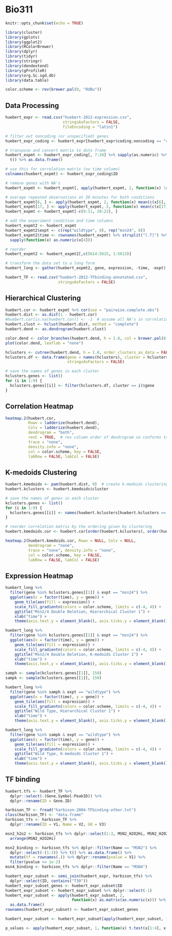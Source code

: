 # Bio311

```r
knitr::opts_chunk$set(echo = TRUE)

library(cluster)
library(gplots)
library(ggplot2)
library(RColorBrewer)
library(dplyr)
library(tidyr)
library(stringr)
library(dendextend)
library(gProfileR)
library(org.Sc.sgd.db)
library(data.table)

color.scheme <- rev(brewer.pal(8, "RdBu"))
```

## Data Processing
```r
huebert_expr <- read.csv("huebert-2012-expression.csv", 
                         stringsAsFactors = FALSE, 
                         fileEncoding = "latin1")

# filter out noncoding (or unspecified) genes
huebert_expr_coding <- huebert_expr[huebert_expr$coding.noncoding == "coding",]

# transpose and convert matrix to data frame
huebert_expmt <- huebert_expr_coding[, 7:28] %>% sapply(as.numeric) %>% 
  t() %>% as.data.frame()

# use this for correlation matrix (no time column)
colnames(huebert_expmt) <- huebert_expr_coding$ID

# remove genes with NA's
huebert_expmt <- huebert_expmt[, apply(huebert_expmt, 2, function(x) !any(is.na(x)))]

# average repeated observations at 30 minutes for both conditions
huebert_expmt[6, ] <- apply(huebert_expmt, 2, function(x) mean(c(x[6], x[9:11]), na.rm = TRUE))
huebert_expmt[17, ] <- apply(huebert_expmt, 2, function(x) mean(c(x[17], x[20:22]), na.rm = TRUE))
huebert_expmt <- huebert_expmt[-c(9:11, 20:22), ]

# add the experiment condition and time columns
huebert_expmt2 <- huebert_expmt
huebert_expmt2$expt <- c(rep("wildtype", 8), rep("msn24", 8))
huebert_expmt2$time <- rownames(huebert_expmt) %>% strsplit("[.T]") %>% 
  sapply(function(x) as.numeric(x[4]))

# reorder
huebert_expmt2 <- huebert_expmt2[,c(5614:5615, 1:5613)]

# transform the data set to a long form
huebert_long <- gather(huebert_expmt2, gene, expression, -time, -expt)
```

```r
huebert_TF <- read.csv("huebert-2012-TFbinding-annotated.csv", 
                       stringsAsFactors = FALSE)
```

## Hierarchical Clustering
```r
huebert.cor <- huebert_expmt %>% cor(use = "pairwise.complete.obs")
huebert.dist <- as.dist(1 - huebert.cor)
#huebert.cor[is.na(huebert.cor)] <- -1  # assume all NA's in correlation matrix is -1
huebert.clust <- hclust(huebert.dist, method = "complete")
huebert.dend <- as.dendrogram(huebert.clust)

color.dend <- color_branches(huebert.dend, h = 1.8, col = brewer.pal(8, "Dark2"))
plot(color.dend, leaflab = "none")
```

```r
hclusters <- cutree(huebert.dend, h = 1.8, order_clusters_as_data = FALSE)
hclusters.df <- data.frame(gene = names(hclusters), cluster = hclusters, 
                           stringsAsFactors = FALSE)

# save the names of genes in each cluster
hclusters.genes <- list()
for (i in 1:9) {
  hclusters.genes[[i]] <- filter(hclusters.df, cluster == i)$gene
}
```

## Correlation Heatmap
```r
heatmap.2(huebert.cor, 
          Rowv = ladderize(huebert.dend), 
          Colv = ladderize(huebert.dend), 
          dendrogram = "both", 
          revC = TRUE,  # rev column order of dendrogram so conforms to natural representation
          trace = "none", 
          density.info = "none",
          col = color.scheme, key = FALSE,
          labRow = FALSE, labCol = FALSE)
```

## K-medoids Clustering
```r
huebert.kmedoids <- pam(huebert.dist, 9)  # create k-medoids clustering with 9 clusters
huebert.kclusters <- huebert.kmedoids$cluster

# save the names of genes in each cluster
kclusters.genes <- list()
for (i in 1:9) {
  kclusters.genes[[i]] <- names(huebert.kclusters[huebert.kclusters == i])
}
```

```r
# reorder correlation matrix by the ordering given by clustering
huebert.kmedoids.cor <- huebert.cor[order(huebert.kclusters), order(huebert.kclusters)]

heatmap.2(huebert.kmedoids.cor, Rowv = NULL, Colv = NULL, 
          dendrogram = "none", 
          trace = "none", density.info = "none",
          col = color.scheme, key = FALSE,
          labRow = FALSE, labCol = FALSE)
```

## Expression Heatmap
```r
huebert_long %>% 
  filter(gene %in% hclusters.genes[[1]] & expt == "msn24") %>% 
  ggplot(aes(x = factor(time), y = gene)) + 
    geom_tile(aes(fill = expression)) + 
    scale_fill_gradientn(colors = color.scheme, limits = c(-4, 4)) + 
    ggtitle("Msn2/4 Double Deletion, Hierarchical Cluster 1") + 
    xlab("time") + 
    theme(axis.text.y = element_blank(), axis.ticks.y = element_blank())

huebert_long %>% 
  filter(gene %in% kclusters.genes[[1]] & expt == "msn24") %>% 
  ggplot(aes(x = factor(time), y = gene)) + 
    geom_tile(aes(fill = expression)) + 
    scale_fill_gradientn(colors = color.scheme, limits = c(-4, 4)) + 
    ggtitle("Msn2/4 Double Deletion, K-medoids Cluster 1") + 
    xlab("time") + 
    theme(axis.text.y = element_blank(), axis.ticks.y = element_blank())
```

```r
samph <- sample(kclusters.genes[[1]], 150)
sampk <- sample(kclusters.genes[[1]], 150)

huebert_long %>% 
  filter(gene %in% samph & expt == "wildtype") %>% 
  ggplot(aes(x = factor(time), y = gene)) + 
    geom_tile(aes(fill = expression)) + 
    scale_fill_gradientn(colors = color.scheme, limits = c(-4, 4)) + 
    ggtitle("Wild Type, Hierarchical Cluster 1") + 
    xlab("time") + 
    theme(axis.text.y = element_blank(), axis.ticks.y = element_blank())

huebert_long %>% 
  filter(gene %in% sampk & expt == "wildtype") %>% 
  ggplot(aes(x = factor(time), y = gene)) + 
    geom_tile(aes(fill = expression)) + 
    scale_fill_gradientn(colors = color.scheme, limits = c(-4, 4)) + 
    ggtitle("Wild Type, K-medoids Cluster 1") + 
    xlab("time") + 
    theme(axis.text.y = element_blank(), axis.ticks.y = element_blank())
```

## TF binding
```r
huebert.tfs <- huebert_TF %>% 
  dplyr::select(-(Gene.Symbol:PeakID)) %>% 
  dplyr::rename(ID = Gene.ID)
```

```r
harbison_TF <- fread("harbison-2004-TFbinding-other.txt")
class(harbison_TF) <- "data.frame"
harbison_tfs <- harbison_TF %>% 
  dplyr::rename(ID = V1, Name = V2, GO = V3)

msn2_h2o2 <- harbison_tfs %>% dplyr::select(1:3, MSN2_H2O2Hi, MSN2_H2O2Lo) %>% 
  arrange(MSN2_H2O2Hi)

msn2_binding <- harbison_tfs %>% dplyr::filter(Name == "MSN2") %>% 
  dplyr::select(-(1:3)) %>% t() %>% as.data.frame() %>% 
  mutate(tf = rownames(.)) %>% dplyr::rename(pvalue = V1) %>% 
  filter(pvalue <= 1e-2)
msn4_binding <- harbison_tfs %>% dplyr::filter(Name == "MSN4")

huebert_expr_subset <- semi_join(huebert_expr, harbison_tfs) %>% 
  dplyr::select(ID, contains("T30"))
huebert_expr_subset_genes <- huebert_expr_subset$ID
huebert_expr_subset <- huebert_expr_subset %>% dplyr::select(-1)
huebert_expr_subset <- apply(huebert_expr_subset, 2, 
                             function(x) as.matrix(as.numeric(x))) %>% 
  as.data.frame()
rownames(huebert_expr_subset) <- huebert_expr_subset_genes

huebert_expr_subset <- huebert_expr_subset[apply(huebert_expr_subset, 1, function(x) !any(is.na(x))), ]

p_values <- apply(huebert_expr_subset, 1, function(x) t.test(x[1:4], x[5:8])$p.value)

```

